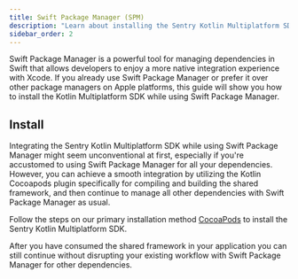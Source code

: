 ```yaml
---
title: Swift Package Manager (SPM)
description: "Learn about installing the Sentry Kotlin Multiplatform SDK while using Swift Package Manager."
sidebar_order: 2
---
```


Swift Package Manager is a powerful tool for managing dependencies in Swift that allows developers to enjoy a more native integration experience with Xcode.
If you already use Swift Package Manager or prefer it over other package managers on Apple platforms, this guide will show you how to install the Kotlin Multiplatform SDK while using Swift Package Manager.

## Install

Integrating the Sentry Kotlin Multiplatform SDK while using Swift Package Manager might seem unconventional at first, especially if you're accustomed to using Swift Package Manager for all your dependencies. However, you can achieve a smooth integration by utilizing the Kotlin Cocoapods plugin specifically for compiling and building the shared framework, and then continue to manage all other dependencies with Swift Package Manager as usual.

Follow the steps on our primary installation method [CocoaPods](/platforms/kotlin-multiplatform/#install) to install the Sentry Kotlin Multiplatform SDK.

After you have consumed the shared framework in your application you can still continue without disrupting your existing workflow with Swift Package Manager for other dependencies.
